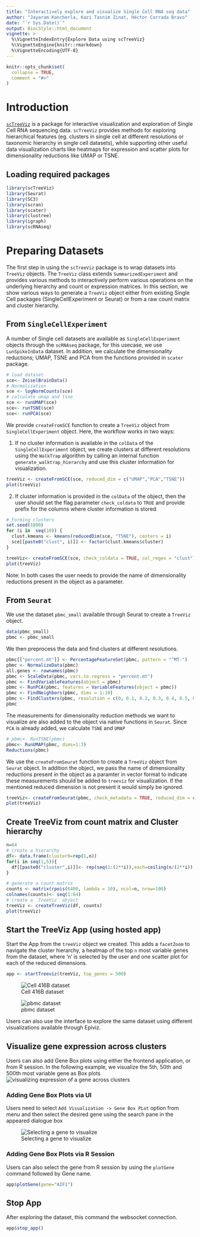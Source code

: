 ```yaml
---
title: "Interactively explore and visualize Single Cell RNA seq data"
author: "Jayaram Kancherla, Kazi Tasnim Zinat, Héctor Corrada Bravo"
date: "`r Sys.Date()`"
output: BiocStyle::html_document
vignette: >
  %\VignetteIndexEntry{Explore Data using scTreeViz}
  %\VignetteEngine{knitr::rmarkdown}
  %\VignetteEncoding{UTF-8}
---
```

  
```r
knitr::opts_chunk$set(
  collapse = TRUE,
  comment = "#>"
)
```

# Introduction

[`scTreeViz`](https://github.com/HCBravoLab/scTreeViz) is a package for interactive visualization and exploration of Single Cell RNA sequencing data. `scTreeViz` provides methods for exploring hierarchical features (eg. clusters in single cell at different resolutions or taxonomic hierarchy in single cell datasets), while supporting other useful data visualization charts like heatmaps for expression and scatter plots for dimensionality reductions like UMAP or TSNE.

## Loading required packages

```r
library(scTreeViz)
library(Seurat)
library(SC3)
library(scran)
library(scater)
library(clustree)
library(igraph)
library(scRNAseq)
```

# Preparing Datasets

The first step in using the `scTreeViz` package is to wrap datasets into `TreeViz` objects. The `TreeViz` class extends `SummarizedExperiment` and provides various methods to interactively perform various operations on the underlying hierarchy and count or expression matrices. In this section, we show various ways to generate a `TreeViz` object either from existing Single Cell packages (SingleCellExperiment or Seurat) or from a raw count matrix and cluster hierarchy.

## From `SingleCellExperiment`

A number of Single cell datasets are available as `SingleCellExperiment` objects through the `scRNAseq` package, for this usecase, we use `LunSpikeInData` dataset. In addition, we calculate the dimensionality reductions; UMAP, TSNE and PCA from the functions provided in `scater` package. 

```r
# load dataset
sce<- ZeiselBrainData()
# Normalization
sce <- logNormCounts(sce)
# calculate umap and tsne
sce <- runUMAP(sce)
sce<- runTSNE(sce)
sce<- runPCA(sce)
```

We provide `createFromSCE` function to create a `TreeViz` object from `SingleCellExperiment` object. Here, the workflow works in two ways:

1. If no cluster information is available in the `colData` of the `SingleCellExperiment` object, we create clusters at different resolutions using the `WalkTrap` algorithm by calling an internal function `generate_walktrap_hierarchy` and use this cluster information for visualization.

```r
treeViz <- createFromSCE(sce, reduced_dim = c("UMAP","PCA","TSNE"))
plot(treeViz)
```

2. If cluster information is provided in the `colData` of the object, then the user should set the flag parameter `check_coldata` to `TRUE` and provide prefix for the columns where cluster information is stored.

```r
# Forming clusters
set.seed(1000)
for (i in  seq(10)) {
  clust.kmeans <- kmeans(reducedDim(sce, "TSNE"), centers = i)
  sce[[paste0("clust", i)]] <- factor(clust.kmeans$cluster)
}

treeViz<- createFromSCE(sce, check_coldata = TRUE, col_regex = "clust")
plot(treeViz)
```

Note: In both cases the user needs to provide the name of dimensionality reductions present in the object as a parameter.

## From `Seurat`

We use the dataset `pbmc_small` available through Seurat to create a `TreeViz` object.  

```r
data(pbmc_small)
pbmc <- pbmc_small
```

We then preprocess the data and find clusters at different resolutions.

```r
pbmc[["percent.mt"]] <- PercentageFeatureSet(pbmc, pattern = "^MT-")
pbmc <- NormalizeData(pbmc)
all.genes <- rownames(pbmc)
pbmc <- ScaleData(pbmc, vars.to.regress = "percent.mt")
pbmc <- FindVariableFeatures(object = pbmc)
pbmc <- RunPCA(pbmc, features = VariableFeatures(object = pbmc))
pbmc <- FindNeighbors(pbmc, dims = 1:10)
pbmc <- FindClusters(pbmc, resolution = c(0, 0.1, 0.2, 0.3, 0.4, 0.5, 0.6, 0.7, 0.8, 0.9, 1.0), print.output = 0, save.SNN = TRUE)
pbmc
```

The measurements for dimensionality reduction methods we want to visualize are also added to the object via native functions in `Seurat`. Since `PCA` is already added, we calculate `TSNE` and `UMAP`
```r
# pbmc<- RunTSNE(pbmc)
pbmc<- RunUMAP(pbmc, dims=1:3)
Reductions(pbmc)
```

We use the `createFromSeurat` function to create a `TreeViz` object from `Seurat` object. In addition the object, we pass the name of dimensionality reductions present in the object as a paramter in vector format to indicate these measurements should be added to `treeviz` for visualization. If the mentioned reduced dimension is not present it would simply be ignored.
```r
treeViz<- createFromSeurat(pbmc, check_metadata = TRUE, reduced_dim = c("umap","pca","tsne"))
plot(treeViz)
```

## Create TreeViz from count matrix and Cluster hierarchy

```r
n=64
# create a hierarchy
df<- data.frame(cluster0=rep(1,n))
for(i in seq(1,5)){
  df[[paste0("cluster",i)]]<- rep(seq(1:(2**i)),each=ceiling(n/(2**i)),len=n)
}

# generate a count matrix
counts <- matrix(rpois(6400, lambda = 10), ncol=n, nrow=100)
colnames(counts)<- seq(1:64)
# create a `TreeViz` object
treeViz <- createTreeViz(df, counts)
plot(treeViz)
```


## Start the TreeViz App (using hosted app)

Start the App from the `treeViz` object we created. This adds a `facetZoom` to navigate the cluster hierarchy, a heatmap of the top `n` most variable genes from the dataset, where 'n' is selected by the user and one scatter plot for each of the reduced dimensions. 
 
```r
app <- startTreeviz(treeViz, top_genes = 500)
```
![Cell 416B dataset](images/cell416B.png)

![pbmc dataset](images/Treeviz.png)

Users can also use the interface to explore the same dataset using different visualizations available through Epiviz.

## Visualize gene expression across clusters

Users can also add Gene Box plots using either the frontend application, or from R session. In the following example, we visualize the 5th, 50th and 500th most variable gene as Box plots
![visualizing expression of a gene across clusters](images/Boxplot.png)

### Adding Gene Box Plots via UI

Users need to select  `Add Visualization -> Gene Box PLot` option from menu and then select the desired gene using the search pane in the appeared dialogue box

![Selecting a gene to visualize](images/dest_boxplot_dialogue.png)

### Adding Gene Box Plots via R Session

Users can also select the gene from R session by using the `plotGene` command followed by Gene name.
```r
app$plotGene(gene="AIF1")
```

## Stop App

After exploring the dataset, this command the websocket connection. 

```r
app$stop_app()
```
